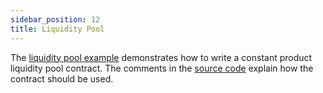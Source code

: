 ```yaml
---
sidebar_position: 12
title: Liquidity Pool
---
```


The [liquidity pool example] demonstrates how to write a constant product
liquidity pool contract. The comments in the [source code] explain how the contract should
be used.

[liquidity pool example]: https://github.com/stellar/soroban-examples/tree/v0.1.0/liquidity_pool
[source code]: https://github.com/stellar/soroban-examples/blob/v0.1.0/liquidity_pool/src/lib.rs#L143
